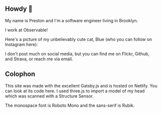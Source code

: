 

<div class="blog-section">

## Howdy 🤠

My name is Preston and I'm a software engineer living in Brooklyn. 

I work at <XA href="https://observablehq.com/">Observable</XA>!

Here's a picture of my unbelievably cute cat, Blue (who you can follow on Instagram <XA href="https://www.instagram.com/blue.the.lynxpoint/">here</XA>):

<div class="blog-inset">
  <ZoomImage
    src={blue}
    zoomSrc={blueZoom}
  />
</div>

I don't post much on social media, but you can find me on <XA href="https://www.flickr.com/photos/prestonrichey">Flickr</XA>, <XA href="https://github.com/prichey">Github</XA>, and <XA href="https://www.strava.com/athletes/6928920">Strava</XA>, or reach me via <XA href="mailto:prestonleerichey@gmail.com">email</XA>.

</div>

<div class="blog-section">

## Colophon

This site was made with the excellent <XA href="https://www.gatsbyjs.org/">Gatsby.js</XA> and is hosted on <XA href="https://www.netlify.com/">Netlify</XA>. You can look at its code <XA href="https://github.com/prichey/prestonrichey.com">here</XA>. I used <XA href="https://threejs.org/">three.js</XA> to import a model of my head which was scanned with a <XA href="https://structure.io/">Structure Sensor</XA>.

The monospace font is <XA href="https://fonts.google.com/specimen/Roboto+Mono">Roboto Mono</XA> and the sans-serif is <XA href="https://fonts.google.com/specimen/Rubik">Rubik</XA>.

</div>
